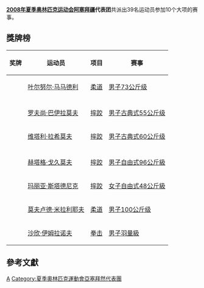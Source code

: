 {{Infobox Country Olympics
|NOC=AZE
|games=2008年夏季
|competitors= 39
|sports=10
|flagbearer=
|officials=
|gold=1
|silver=2
|bronze=4
|total=7
|rank=39
}}
'''[[2008年夏季奥林匹克运动会|2008年夏季奥林匹克运动会]][[阿塞拜疆|阿塞拜疆]]代表团'''共派出39名运动员参加10个大项的赛事。

== 獎牌榜 ==
{| class="wikitable sortable" style="font-size:88%"
|-bgcolor=#efefef
! 奖牌
! 运动员
! 项目
! 赛事
|-
| {{gold medal}} || [[叶尔努尔·马马德利|叶尔努尔·马马德利]] || [[2008年夏季奧林匹克運動會柔道比賽|柔道]] || [[2008年夏季奧林匹克運動會柔道比賽－男子73公斤级|男子73公斤级]]
|-

|-
| {{silver medal}} || [[罗夫尚·巴伊拉莫夫|罗夫尚·巴伊拉莫夫]] || [[2008年夏季奧林匹克運動會摔跤比賽|摔跤]] || [[2008年夏季奧林匹克運動會摔跤比賽—男子古典式55公斤级|男子古典式55公斤级]]
|-
| {{silver medal}} || [[维塔利·拉希莫夫|维塔利·拉希莫夫]] || [[2008年夏季奧林匹克運動會摔跤比賽|摔跤]] || [[2008年夏季奧林匹克運動會摔跤比賽—男子古典式60公斤级|男子古典式60公斤级]]
|-

|-
| {{bronze medal}} || [[赫塔格·戈久莫夫|赫塔格·戈久莫夫]] || [[2008年夏季奧林匹克運動會摔跤比賽|摔跤]] || [[2008年夏季奧林匹克運動會摔跤比賽—男子自由式96公斤級|男子自由式96公斤級]]
|-
| {{bronze medal}} || [[玛丽亚·斯塔德尼克|玛丽亚·斯塔德尼克]] || [[2008年夏季奧林匹克運動會摔跤比賽|摔跤]] || [[2008年夏季奧林匹克運動會摔跤比賽—女子自由式48公斤級|女子自由式48公斤級]]
|-
| {{bronze medal}} || [[莫夫卢德·米拉利耶夫|莫夫卢德·米拉利耶夫]] || [[2008年夏季奧林匹克運動會柔道比賽|柔道]] || [[2008年夏季奧林匹克運動會柔道比賽－男子100公斤级|男子100公斤级]]
|-
| {{bronze medal}} || [[沙欣·伊姆拉诺夫|沙欣·伊姆拉诺夫]] || [[2008年夏季奧林匹克運動會拳击比賽|拳击]] || [[2008年夏季奧林匹克運動會拳擊羽量級比賽|男子羽量級]]
|}

== 參考文獻 ==
{{reflist}}

{{NOCin2008SummerOlympics}}

[[Category:2008年夏季奧林匹克運動會代表團|A]]
[[Category:夏季奧林匹克運動會亞塞拜然代表團|Category:夏季奧林匹克運動會亞塞拜然代表團]]